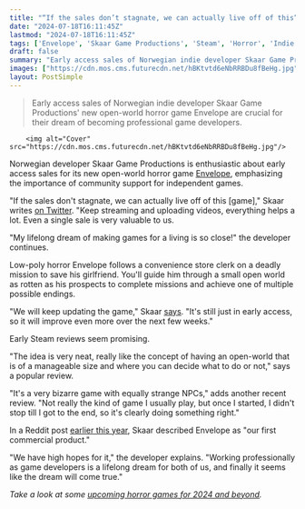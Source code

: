 ```yaml
---
title: "“If the sales don’t stagnate, we can actually live off of this”: Dev of open-world horror game says “lifelong dream” may come true after promising early access launch"
date: "2024-07-18T16:11:45Z"
lastmod: "2024-07-18T16:11:45Z"
tags: ['Envelope', 'Skaar Game Productions', 'Steam', 'Horror', 'Indie Games']
draft: false
summary: "Early access sales of Norwegian indie developer Skaar Game Productions' new open-world horror game Envelope are crucial for their dream of becoming professional game developers."
images: ["https://cdn.mos.cms.futurecdn.net/hBKtvtd6eNbRRBDu8fBeHg.jpg"]
layout: PostSimple
---
```

> Early access sales of Norwegian indie developer Skaar Game Productions' new open-world horror game Envelope are crucial for their dream of becoming professional game developers.


        <img alt="Cover" src="https://cdn.mos.cms.futurecdn.net/hBKtvtd6eNbRRBDu8fBeHg.jpg"/>
        
Norwegian developer Skaar Game Productions is enthusiastic about early access sales for its new open-world horror game [<u>Envelope</u>](https://store.steampowered.com/app/2717480/Envelope/), emphasizing the importance of community support for independent games. 

"If the sales don't stagnate, we can actually live off of this [game]," Skaar writes [<u>on Twitter</u>](https://x.com/Phantom_TheGame/status/1813007692878766141). "Keep streaming and uploading videos, everything helps a lot. Even a single sale is very valuable to us.

"My lifelong dream of making games for a living is so close!" the developer continues. 

Low-poly horror Envelope follows a convenience store clerk on a deadly mission to save his girlfriend. You'll guide him through a small open world as rotten as his prospects to complete missions and achieve one of multiple possible endings. 

"We will keep updating the game," Skaar [<u>says</u>](https://x.com/Phantom_TheGame/status/1813007697417281876). "It's still just in early access, so it will improve even more over the next few weeks." 

Early Steam reviews seem promising.

"The idea is very neat, really like the concept of having an open-world that is of a manageable size and where you can decide what to do or not," says a popular review. 

"It's a very bizarre game with equally strange NPCs," adds another recent review. "Not really the kind of game I usually play, but once I started, I didn't stop till I got to the end, so it's clearly doing something right."

In a Reddit post [<u>earlier this year</u>](https://www.reddit.com/r/Games/comments/19c8ka3/envelope_skaar_game_productions_numme/), Skaar described Envelope as "our first commercial product."

"We have high hopes for it," the developer explains. "Working professionally as game developers is a lifelong dream for both of us, and finally it seems like the dream will come true."

*Take a look at some *[<u><em>upcoming horror games for 2024 and beyond</em></u>](https://www.gamesradar.com/upcoming-horror-games/)*.*
        